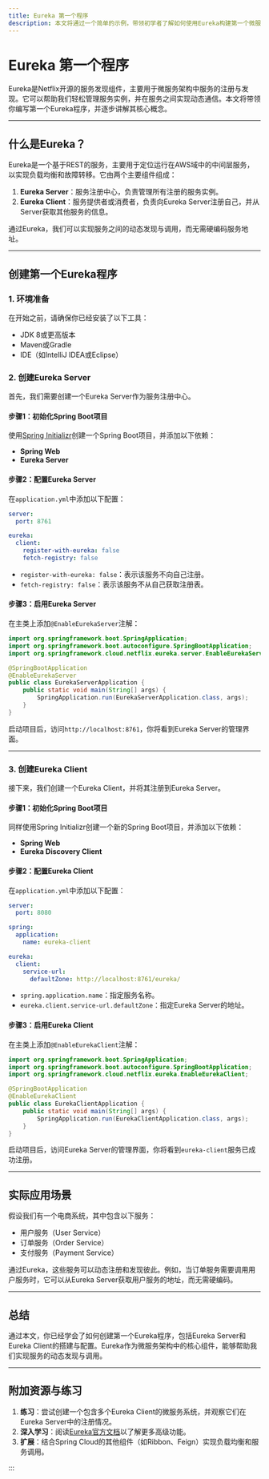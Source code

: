 ```yaml
---
title: Eureka 第一个程序
description: 本文将通过一个简单的示例，带领初学者了解如何使用Eureka构建第一个微服务程序，并解释其核心概念。
---
```


# Eureka 第一个程序

Eureka是Netflix开源的服务发现组件，主要用于微服务架构中服务的注册与发现。它可以帮助我们轻松管理服务实例，并在服务之间实现动态通信。本文将带领你编写第一个Eureka程序，并逐步讲解其核心概念。

---

## 什么是Eureka？

Eureka是一个基于REST的服务，主要用于定位运行在AWS域中的中间层服务，以实现负载均衡和故障转移。它由两个主要组件组成：

1. **Eureka Server**：服务注册中心，负责管理所有注册的服务实例。
2. **Eureka Client**：服务提供者或消费者，负责向Eureka Server注册自己，并从Server获取其他服务的信息。

通过Eureka，我们可以实现服务之间的动态发现与调用，而无需硬编码服务地址。

---

## 创建第一个Eureka程序

### 1. 环境准备

在开始之前，请确保你已经安装了以下工具：
- JDK 8或更高版本
- Maven或Gradle
- IDE（如IntelliJ IDEA或Eclipse）

### 2. 创建Eureka Server

首先，我们需要创建一个Eureka Server作为服务注册中心。

#### 步骤1：初始化Spring Boot项目

使用[Spring Initializr](https://start.spring.io/)创建一个Spring Boot项目，并添加以下依赖：
- **Spring Web**
- **Eureka Server**

#### 步骤2：配置Eureka Server

在`application.yml`中添加以下配置：

```yaml
server:
  port: 8761

eureka:
  client:
    register-with-eureka: false
    fetch-registry: false
```

- `register-with-eureka: false`：表示该服务不向自己注册。
- `fetch-registry: false`：表示该服务不从自己获取注册表。

#### 步骤3：启用Eureka Server

在主类上添加`@EnableEurekaServer`注解：

```java
import org.springframework.boot.SpringApplication;
import org.springframework.boot.autoconfigure.SpringBootApplication;
import org.springframework.cloud.netflix.eureka.server.EnableEurekaServer;

@SpringBootApplication
@EnableEurekaServer
public class EurekaServerApplication {
    public static void main(String[] args) {
        SpringApplication.run(EurekaServerApplication.class, args);
    }
}
```

启动项目后，访问`http://localhost:8761`，你将看到Eureka Server的管理界面。

---

### 3. 创建Eureka Client

接下来，我们创建一个Eureka Client，并将其注册到Eureka Server。

#### 步骤1：初始化Spring Boot项目

同样使用Spring Initializr创建一个新的Spring Boot项目，并添加以下依赖：
- **Spring Web**
- **Eureka Discovery Client**

#### 步骤2：配置Eureka Client

在`application.yml`中添加以下配置：

```yaml
server:
  port: 8080

spring:
  application:
    name: eureka-client

eureka:
  client:
    service-url:
      defaultZone: http://localhost:8761/eureka/
```

- `spring.application.name`：指定服务名称。
- `eureka.client.service-url.defaultZone`：指定Eureka Server的地址。

#### 步骤3：启用Eureka Client

在主类上添加`@EnableEurekaClient`注解：

```java
import org.springframework.boot.SpringApplication;
import org.springframework.boot.autoconfigure.SpringBootApplication;
import org.springframework.cloud.netflix.eureka.EnableEurekaClient;

@SpringBootApplication
@EnableEurekaClient
public class EurekaClientApplication {
    public static void main(String[] args) {
        SpringApplication.run(EurekaClientApplication.class, args);
    }
}
```

启动项目后，访问Eureka Server的管理界面，你将看到`eureka-client`服务已成功注册。

---

## 实际应用场景

假设我们有一个电商系统，其中包含以下服务：
- 用户服务（User Service）
- 订单服务（Order Service）
- 支付服务（Payment Service）

通过Eureka，这些服务可以动态注册和发现彼此。例如，当订单服务需要调用用户服务时，它可以从Eureka Server获取用户服务的地址，而无需硬编码。

---

## 总结

通过本文，你已经学会了如何创建第一个Eureka程序，包括Eureka Server和Eureka Client的搭建与配置。Eureka作为微服务架构中的核心组件，能够帮助我们实现服务的动态发现与调用。

---

## 附加资源与练习

1. **练习**：尝试创建一个包含多个Eureka Client的微服务系统，并观察它们在Eureka Server中的注册情况。
2. **深入学习**：阅读[Eureka官方文档](https://github.com/Netflix/eureka)以了解更多高级功能。
3. **扩展**：结合Spring Cloud的其他组件（如Ribbon、Feign）实现负载均衡和服务调用。

:::